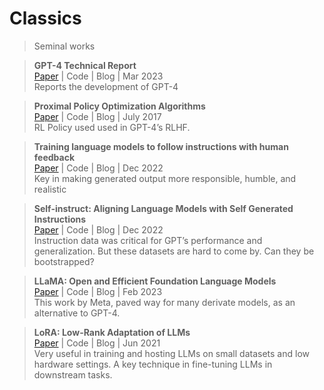 # Classics
> Seminal works

>**GPT-4 Technical Report ** \
[Paper](https://arxiv.org/abs/2303.08774) | Code | Blog | Mar 2023 \
Reports the development of GPT-4

>**Proximal Policy Optimization Algorithms **\
[Paper](https://arxiv.org/abs/1707.06347) | Code | Blog | July 2017 \
RL Policy used  used in GPT-4's RLHF.

> **Training language models to follow instructions with human feedback **\
[Paper](https://arxiv.org/abs/2203.02155) | Code | Blog | Dec 2022 \
Key in making generated output more responsible, humble, and realistic

> **Self-instruct: Aligning Language Models with Self Generated Instructions **\
[Paper](https://arxiv.org/abs/2212.10560) | Code | Blog | Dec 2022 \
Instruction data was critical for GPT's performance and generalization. But these datasets are hard to come by.
Can they be bootstrapped?

>**LLaMA: Open and Efficient Foundation Language Models **\
[Paper](https://arxiv.org/abs/2302.13971v1) | Code | Blog | Feb 2023 \
This work by Meta, paved way for many derivate models, as an alternative to GPT-4.


>**LoRA: Low-Rank Adaptation of LLMs **\
[Paper](https://arxiv.org/abs/2106.09685) | Code | Blog | Jun 2021 \
Very useful in training and hosting LLMs on small datasets and low hardware settings. A key technique in fine-tuning LLMs in downstream tasks.